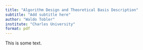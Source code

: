 ```yaml
---
title: "Algorithm Design and Theoretical Basis Description"
subtitle: "Add subtitle here"
author: "Waldo Tobler"
institute: "Charles University"
format: pdf
---
```


This is some text.

